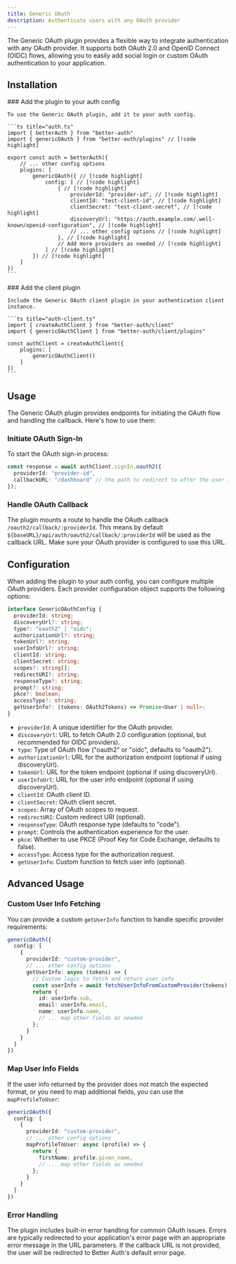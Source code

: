 ```yaml
---
title: Generic OAuth
description: Authenticate users with any OAuth provider
---
```


The Generic OAuth plugin provides a flexible way to integrate authentication with any OAuth provider. It supports both OAuth 2.0 and OpenID Connect (OIDC) flows, allowing you to easily add social login or custom OAuth authentication to your application.

## Installation

<Steps>
  <Step>
    ### Add the plugin to your auth config

    To use the Generic OAuth plugin, add it to your auth config.

    ```ts title="auth.ts"
    import { betterAuth } from "better-auth"
    import { genericOAuth } from "better-auth/plugins" // [!code highlight]
    
    export const auth = betterAuth({
        // ... other config options
        plugins: [ 
            genericOAuth({ // [!code highlight]
                config: [ // [!code highlight]
                    { // [!code highlight] 
                        providerId: "provider-id", // [!code highlight]
                        clientId: "test-client-id", // [!code highlight]
                        clientSecret: "test-client-secret", // [!code highlight]
                        discoveryUrl: "https://auth.example.com/.well-known/openid-configuration", // [!code highlight]
                        // ... other config options // [!code highlight]
                    }, // [!code highlight]
                    // Add more providers as needed // [!code highlight]
                ] // [!code highlight]
            }) // [!code highlight]
        ]
    })
    ```
  </Step>

  <Step>
    ### Add the client plugin

    Include the Generic OAuth client plugin in your authentication client instance.

    ```ts title="auth-client.ts"
    import { createAuthClient } from "better-auth/client"
    import { genericOAuthClient } from "better-auth/client/plugins"
    
    const authClient = createAuthClient({
        plugins: [
            genericOAuthClient()
        ]
    })
    ```
  </Step>
</Steps>

## Usage

The Generic OAuth plugin provides endpoints for initiating the OAuth flow and handling the callback. Here's how to use them:

### Initiate OAuth Sign-In

To start the OAuth sign-in process:

```ts title="sign-in.ts"
const response = await authClient.signIn.oauth2({
  providerId: "provider-id",
  callbackURL: "/dashboard" // the path to redirect to after the user is authenticated
});
```

### Handle OAuth Callback

The plugin mounts a route to handle the OAuth callback `/oauth2/callback/:providerId`. This means by default `${baseURL}/api/auth/oauth2/callback/:providerId` will be used as the callback URL. Make sure your OAuth provider is configured to use this URL.

## Configuration

When adding the plugin to your auth config, you can configure multiple OAuth providers. Each provider configuration object supports the following options:

```ts
interface GenericOAuthConfig {
  providerId: string;
  discoveryUrl?: string;
  type?: "oauth2" | "oidc";
  authorizationUrl?: string;
  tokenUrl?: string;
  userInfoUrl?: string;
  clientId: string;
  clientSecret: string;
  scopes?: string[];
  redirectURI?: string;
  responseType?: string;
  prompt?: string;
  pkce?: boolean;
  accessType?: string;
  getUserInfo?: (tokens: OAuth2Tokens) => Promise<User | null>;
}
```

- `providerId`: A unique identifier for the OAuth provider.
- `discoveryUrl`: URL to fetch OAuth 2.0 configuration (optional, but recommended for OIDC providers).
- `type`: Type of OAuth flow ("oauth2" or "oidc", defaults to "oauth2").
- `authorizationUrl`: URL for the authorization endpoint (optional if using discoveryUrl).
- `tokenUrl`: URL for the token endpoint (optional if using discoveryUrl).
- `userInfoUrl`: URL for the user info endpoint (optional if using discoveryUrl).
- `clientId`: OAuth client ID.
- `clientSecret`: OAuth client secret.
- `scopes`: Array of OAuth scopes to request.
- `redirectURI`: Custom redirect URI (optional).
- `responseType`: OAuth response type (defaults to "code").
- `prompt`: Controls the authentication experience for the user.
- `pkce`: Whether to use PKCE (Proof Key for Code Exchange, defaults to false).
- `accessType`: Access type for the authorization request.
- `getUserInfo`: Custom function to fetch user info (optional).

## Advanced Usage

### Custom User Info Fetching

You can provide a custom `getUserInfo` function to handle specific provider requirements:

```ts
genericOAuth({
  config: [
    {
      providerId: "custom-provider",
      // ... other config options
      getUserInfo: async (tokens) => {
        // Custom logic to fetch and return user info
        const userInfo = await fetchUserInfoFromCustomProvider(tokens);
        return {
          id: userInfo.sub,
          email: userInfo.email,
          name: userInfo.name,
          // ... map other fields as needed
        };
      }
    }
  ]
})
```

### Map User Info Fields

If the user info returned by the provider does not match the expected format, or you need to map additional fields, you can use the `mapProfileToUser`:

```ts
genericOAuth({
  config: [
    {
      providerId: "custom-provider",
      // ... other config options
      mapProfileToUser: async (profile) => {
        return {
          firstName: profile.given_name,
          // ... map other fields as needed
        };
      }
    }
  ]
})
```

### Error Handling

The plugin includes built-in error handling for common OAuth issues. Errors are typically redirected to your application's error page with an appropriate error message in the URL parameters. If the callback URL is not provided, the user will be redirected to Better Auth's default error page.